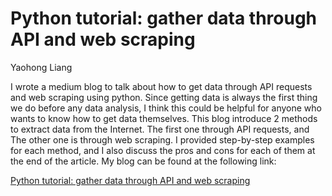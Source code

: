 # Python tutorial: gather data through API and web scraping

Yaohong Liang

I wrote a medium blog to talk about how to get data through API requests and web scraping using python. Since getting data is always the first thing we do before any data analysis, I think this could be helpful for anyone who wants to know how to get data themselves. This blog introduce 2 methods to extract data from the Internet. The first one through API requests, and The other one is through web scraping. I provided step-by-step examples for each method, and I also discuss the pros and cons for each of them at the end of the article. My blog can be found at the following link:

[Python tutorial: gather data through API and web scraping](https://medium.com/@yaohong010/python-tutorial-gather-data-through-api-and-web-scraping-f55de6000cac)